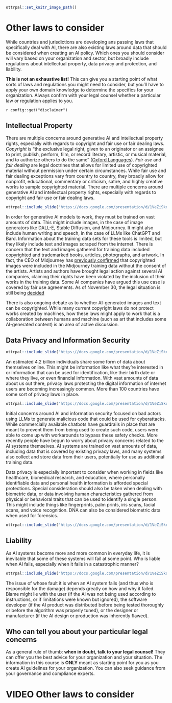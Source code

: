 
```r
ottrpal::set_knitr_image_path()
```

# Other laws to consider

While countries and jurisdictions are developing ans passing laws that specifically deal with AI, there are also existing laws around data that should be considered when creating an AI policy. Which ones you should consider will vary based on your organization and sector, but broadly include regulations about intellectual property, data privacy and protection, and liability.

**This is not an exhaustive list!** This can give you a starting point of what sorts of laws and regulations you might need to consider, but you'll have to apply your own domain knowledge to determine the specifics for your organization. Always confirm with your legal counsel whether a particular law or regulation applies to you.

<div class = disclaimer>
`r config::get("disclaimer")`
</div>

## Intellectual Property

There are multiple concerns around generative AI and intellectual property rights, especially with regards to copyright and fair use or fair dealing laws. _Copyright_ is "the exclusive legal right, given to an originator or an assignee to print, publish, perform, film, or record literary, artistic, or musical material, and to authorize others to do the same" ([Oxford Languages](https://languages.oup.com/google-dictionary-en/)). _Fair use_ and _fair dealing_ are legal doctrines that allows for limited use of copyrighted material without permission under certain circumstances. While fair use and fair dealing exceptions vary from country to country, they broadly allow for nonprofit, educational, commentary or criticism, satire, and highly creative works to sample copyrighted material. There are multiple concerns around generative AI and intellectual property rights, especially with regards to copyright and fair use or fair dealing laws. 

```r
ottrpal::include_slide("https://docs.google.com/presentation/d/1VeZiSkq6qRfUfiLMT0Y_x74vGVKBcJQ4A1oIFKncR34/edit#slide=id.g2a8454ed6ae_0_189")
```

In order for generative AI models to work, they must be trained on vast amounts of data. This might include images, in the case of image generators like DALL-E, Stable Diffusion, and Midjourney. It might also include human writing and speech, in the case of LLMs like ChatGPT and Bard. Information about the training data sets for these tools is limited, but they likely include text and images scraped from the internet. There is concern that the text and images gathered for training data included copyrighted and trademarked books, articles, photographs, and artwork. In fact, the CEO of Midjourney has [previously confirmed](https://www.forbes.com/sites/robsalkowitz/2022/09/16/midjourney-founder-david-holz-on-the-impact-of-ai-on-art-imagination-and-the-creative-economy/?sh=141343b62d2b) that copyrighted images were included in the Midjourney training data without the consent of the artists. Artists and authors have brought legal action against several AI companies, claiming their rights have been violated by the inclusion of their works in the training data. Some AI companies have argued this use case is covered by fair use agreements. As of November 30, the legal situation is still being [decided](https://www.reuters.com/legal/litigation/artists-take-new-shot-stability-midjourney-updated-copyright-lawsuit-2023-11-30/)

There is also ongoing debate as to whether AI-generated images and text can be copyrighted. While many current copyright laws do not protect works created by machines, how these laws might apply to work that is a collaboration between humans and machine (such as art that includes some AI-generated content) is an area of active discussion.

## Data Privacy and Information Security

```r
ottrpal::include_slide("https://docs.google.com/presentation/d/1VeZiSkq6qRfUfiLMT0Y_x74vGVKBcJQ4A1oIFKncR34/edit#slide=id.g2a3ff9665c8_0_19")
```

An estimated 4.2 billion individuals share some form of data about themselves online. This might be information like what they’re interested in or information that can be used for identification, like their birth date or where they live, or even financial information. With vast amounts of data about us out there, privacy laws protecting the digital information of internet users are becoming increasingly common. More than 100 countries have some sort of privacy laws in place.

```r
ottrpal::include_slide("https://docs.google.com/presentation/d/1VeZiSkq6qRfUfiLMT0Y_x74vGVKBcJQ4A1oIFKncR34/edit#slide=id.g2a8454ed6ae_0_220")
```

Initial concerns around AI and information security focused on bad actors using LLMs to generate malicious code that could be used for cyberattacks. While commercially available chatbots have guardrails in place that are meant to prevent them from being used to create such code, users were able to come up with workarounds to bypass these safety checks. More recently people have begun to worry about privacy concerns related to the AI systems themselves. AI systems are trained on vast amounts of data, including data that is covered by existing privacy laws, and many systems also collect and store data from their users, potentially for use as additional training data.

Data privacy is especially important to consider when working in fields like healthcare, biomedical research, and education, where personally identifiable data and personal health information is afforded special protections. Special consideration should also be taken when dealing with biometric data, or data involving human characteristics gathered from physical or behavioral traits that can be used to identify a single person. This might include things like fingerprints, palm prints, iris scans, facial scans, and voice recognition. DNA can also be considered biometric data when used for forensics.

```r
ottrpal::include_slide("https://docs.google.com/presentation/d/1VeZiSkq6qRfUfiLMT0Y_x74vGVKBcJQ4A1oIFKncR34/edit#slide=id.g2a8454ed6ae_0_232")
```

## Liability

As AI systems become more and more common in everyday life, it is inevitable that some of these systems will fail at some point. Who is liable when AI fails, especially when it fails in a catastrophic manner?

```r
ottrpal::include_slide("https://docs.google.com/presentation/d/1VeZiSkq6qRfUfiLMT0Y_x74vGVKBcJQ4A1oIFKncR34/edit#slide=id.gcf1264c749_0_135")
```

The issue of whose fault it is when an AI system fails (and thus who is responsible for the damage) depends greatly on how and why it failed. Blame might lie with the user (if the AI was not being used according to instructions, or if limitations were known but ignored), the software developer (if the AI product was distributed before being tested thoroughly or before the algorithm was properly tuned), or the designer or manufacturer (if the AI design or production was inherently flawed).


## Who can tell you about your particular legal concerns

As a general rule of thumb: **when in doubt, talk to your legal counsel!** They can offer you the best advice for your organization and your situation.  The information in this course is **ONLY** meant as starting point for you as you create AI guidelines for your organization. You can also seek guidance from your governance and compliance experts.


# VIDEO Other laws to consider
